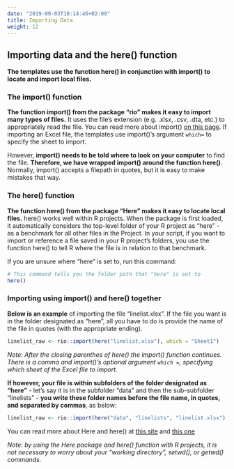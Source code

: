 ```yaml
---
date: "2019-09-03T10:14:46+02:00"
title: Importing Data
weight: 12
---
```



## Importing data and the here() function  

**The templates use the function here() in conjunction with import() to locate and import local files.** 

### The import() function  

**The function import() from the package "rio" makes it easy to import many types of files.** It uses the file's extension (e.g. .xlsx, .csv, .dta, etc.) to appropriately read the file. You can read more about import() [on this page](https://cran.r-project.org/web/packages/rio/vignettes/rio.html). If importing an Excel file, the templates use import()'s argument `which=` to specify the sheet to import.  

However, **import() needs to be told where to look on your computer** to find the file. **Therefore, we have wrapped import() around the function here()**. Normally, import() accepts a filepath in quotes, but it is easy to make mistakes that way. 

### The here() function  

**The function here() from the package "Here" makes it easy to locate local files.** here() works well within R projects. When the package is first loaded, it automatically considers the top-level folder of your R project as "here" - as a benchmark for all other files in the Project. In your script, if you want to import or reference a file saved in your R project's folders, you use the function here() to tell R where the file is in relation to that benchmark.  

If you are unsure where "here" is set to, run this command:

```r
# This command tells you the folder path that "here" is set to 
here()
```

### Importing using import() and here() together  

**Below is an example** of importing the file "linelist.xlsx". If the file you want is in the folder designated as "here", all you have to do is provide the name of the file in quotes (with the appropriate ending). 

```r
linelist_raw <- rio::import(here("linelist.xlsx"), which = "Sheet1")
```

*Note: After the closing parenthes of here() the import() function continues. There is a comma and import()'s optional argument `which = `, specifying which sheet of the Excel file to import.*  

**If however, your file is within subfolders of the folder designated as "here"** - let's say it is in the subfolder "data" and then the sub-subfolder "linelists" - **you write these folder names before the file name, in quotes, and separated by commas**, as below:  

```r
linelist_raw <- rio::import(here("data", "linelists", "linelist.xlsx"), which = "Sheet1")
```

You can read more about Here and here() at [this site](https://github.com/jennybc/here_here) and [this one](https://here.r-lib.org/)  

*Note: by using the Here package and here() function with R projects, it is not necessary to worry about your "working directory", setwd(), or getwd() commands.*
